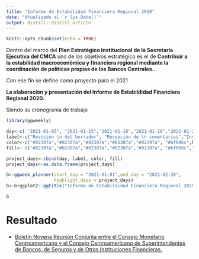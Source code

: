```yaml
---
title: "Informe de Estabilidad Financiera Regional 2020"
date: "Atualizado al `r Sys.Date()`"
output: distill::distill_article
---
```


```r
knitr::opts_chunk$set(echo = TRUE)
```

Dentro del marco del **Plan Estratégico Institucional de la Secretaría Ejecutiva del CMCA**  uno de los objetivos estratégico es el de **Contribuir a la estabilidad macroeconómica y financiera regional mediante la coordinación de políticas propias de los Bancos Centrales.**. 
 
Con ese fin se define como proyecto para el 2021  

**La elaboración y presentación del Informe de Estabildidad Financiera Regional 2020.**

Siendo su cronograma de trabajo


```r
library(ggweekly)

day<-c( "2021-01-05", "2021-01-15","2021-01-18","2021-01-20","2021-01-29","2021-02-01","2021-02-02","2021-02-03","2021-02-04","2021-02-05","2021-02-08","2021-02-09","2021-02-10","2021-02-11", "2021-02-12")
label<-c("Revisión \n del borrador", "Recepción de \n comentarios","Incorporación de \n comentarios","Divulgación \n SECMCA", "Divulgación \n GEFR", "Organizar \n Reunión",NA, NA, NA, NA,NA,NA,NA,NA, "Presentación")
color<-c("#02307a","#02307a","#02307a","#02307a","#02307a", "#bf006c",NA, NA, NA, NA,NA,NA,NA,NA, "#02307a")
fill<- c("#02307a","#02307a","#02307a","#02307a","#02307a", "#bf006c","#bf006c", "#bf006c", "#bf006c", "#bf006c","#bf006c","#bf006c","#bf006c","#bf006c", "#02307a")

project_days<-cbind(day, label, color, fill)
project_days<-as.data.frame(project_days)

G<-ggweek_planner(start_day = "2021-01-01",end_day = "2021-02-28", 
                  highlight_days = project_days)
G<-G+ggplot2::ggtitle("Informe de Estabildidad Financiera Regional 2020")
```

```r
G
```  

# Resultado


- [Boletín Novena Reunión Conjunta entre el Consejo Monetario Centroamericano y el Consejo Centroamericano de Superintendentes de Bancos, de Seguros y de Otras Instituciones Financieras.](http://www.secmca.org/wp-content/uploads/2021/02/Boletin-de-Prensa-IX-Reunio%CC%81n-del-CMCA-CCSBSO.pdf)
